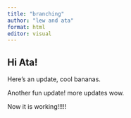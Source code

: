 ```yaml
---
title: "branching"
author: "lew and ata"
format: html
editor: visual
---
```


## Hi Ata!

Here's an update, cool bananas.

Another fun update! more updates wow.

Now it is working!!!!!
